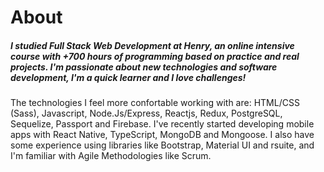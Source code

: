 # About

<h5>I studied Full Stack Web Development at Henry, an online intensive course with +700 hours of programming based on practice and real projects. I'm passionate about new technologies and software development, I'm a quick learner and I love challenges!</h5> 

The technologies I feel more confortable working with are: HTML/CSS (Sass), Javascript, Node.Js/Express, Reactjs, Redux, PostgreSQL, Sequelize, Passport and Firebase. I've recently started developing mobile apps with React Native, TypeScript, MongoDB and Mongoose. I also have some experience using libraries like Bootstrap, Material UI and rsuite, and I'm familiar with Agile Methodologies like Scrum.